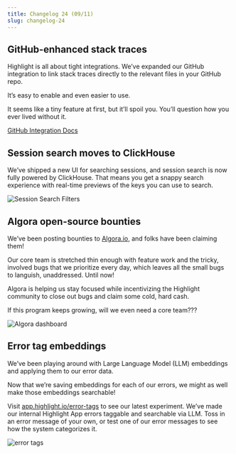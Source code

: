 ```yaml
---
title: Changelog 24 (09/11)
slug: changelog-24
---
```


## GitHub-enhanced stack traces

Highlight is all about tight integrations. We’ve expanded our GitHub integration to link stack traces directly to the relevant files in your GitHub repo.

It’s easy to enable and even easier to use.

It seems like a tiny feature at first, but it’ll spoil you. You’ll question how you ever lived without it.

[GitHub Integration Docs](https://www.highlight.io/docs/general/product-features/error-monitoring/enhancing-errors-with-github)

<EmbeddedVideo
	src="https://www.loom.com/embed/5b362125ffd94e8cba1f442b5fc56ded?sid=462a9bbd-5bd4-436e-8ddf-6940a8cd79e4"
	title="Loom"
	allow="accelerometer; autoplay; clipboard-write; encrypted-media; gyroscope; picture-in-picture; web-share"
/>

## Session search moves to ClickHouse

We’ve shipped a new UI for searching sessions, and session search is now fully powered by ClickHouse. That means you get a snappy search experience with real-time previews of the keys you can use to search.

![Session Search Filters](/images/changelog/24/search-filters.png)

## Algora open-source bounties

We’ve been posting bounties to [Algora.io](https://algora.io/), and folks have been claiming them!

Our core team is stretched thin enough with feature work and the tricky, involved bugs that we prioritize every day, which leaves all the small bugs to languish, unaddressed. Until now!

Algora is helping us stay focused while incentivizing the Highlight community to close out bugs and claim some cold, hard cash.

If this program keeps growing, will we even need a core team???

![Algora dashboard](/images/changelog/24/algora.jpg)

## Error tag embeddings

We’ve been playing around with Large Language Model (LLM) embeddings and applying them to our error data.

Now that we’re saving embeddings for each of our errors, we might as well make those embeddings searchable!

Visit [app.highlight.io/error-tags](https://app.highlight.io/error-tags) to see our latest experiment. We’ve made our internal Highlight App errors taggable and searchable via LLM. Toss in an error message of your own, or test one of our error messages to see how the system categorizes it.

![error tags](/images/changelog/24/error-tags.png)
